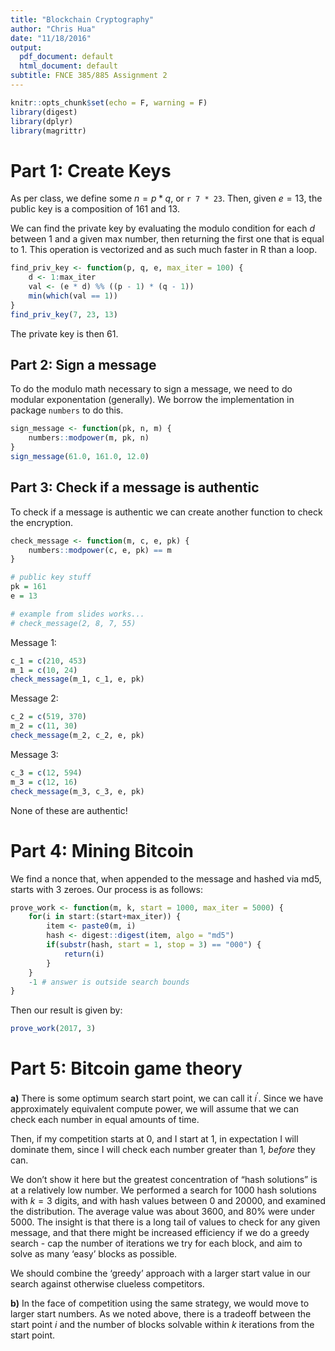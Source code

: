 ```yaml
---
title: "Blockchain Cryptography"
author: "Chris Hua"
date: "11/18/2016"
output:
  pdf_document: default
  html_document: default
subtitle: FNCE 385/885 Assignment 2
---
```


```r
knitr::opts_chunk$set(echo = F, warning = F)
library(digest)
library(dplyr)
library(magrittr)
```

# Part 1: Create Keys

As per class, we define some $n = p*q$, or `r 7 * 23`. Then, given $e=13$, the public key is a composition of 161 and 13. 

We can find the private key by evaluating the modulo condition for each $d$ between 1 and a given max number, then returning the first one that is equal to 1. This operation is vectorized and as such much faster in R than a loop. 

```r
find_priv_key <- function(p, q, e, max_iter = 100) {
    d <- 1:max_iter
    val <- (e * d) %% ((p - 1) * (q - 1))
    min(which(val == 1))
}
find_priv_key(7, 23, 13)
```

The private key is then 61. 

## Part 2: Sign a message

To do the modulo math necessary to sign a message, we need to do modular exponentation (generally). We borrow the implementation in package `numbers` to do this.

```r
sign_message <- function(pk, n, m) {
    numbers::modpower(m, pk, n)
}
sign_message(61.0, 161.0, 12.0)
```

## Part 3: Check if a message is authentic

To check if a message is authentic we can create another function to check the encryption.

```r
check_message <- function(m, c, e, pk) {
    numbers::modpower(c, e, pk) == m
}

# public key stuff
pk = 161
e = 13

# example from slides works...
# check_message(2, 8, 7, 55)
```

Message 1: 

```r
c_1 = c(210, 453)
m_1 = c(10, 24)
check_message(m_1, c_1, e, pk)
```

Message 2:

```r
c_2 = c(519, 370)
m_2 = c(11, 30)
check_message(m_2, c_2, e, pk)
```

Message 3:

```r
c_3 = c(12, 594)
m_3 = c(12, 16)
check_message(m_3, c_3, e, pk)
```

None of these are authentic!

# Part 4: Mining Bitcoin

We find a nonce that, when appended to the message and hashed via md5, starts with 3 zeroes. Our process is as follows:

```r
prove_work <- function(m, k, start = 1000, max_iter = 5000) {
    for(i in start:(start+max_iter)) {
        item <- paste0(m, i)
        hash <- digest::digest(item, algo = "md5")
        if(substr(hash, start = 1, stop = 3) == "000") {
            return(i)
        }
    }
    -1 # answer is outside search bounds
}
```

Then our result is given by:

```r
prove_work(2017, 3)
```

# Part 5: Bitcoin game theory

**a)** There is some optimum search start point, we can call it $i^{\prime}$. Since we have approximately equivalent compute power, we will assume that we can check each number in equal amounts of time.

Then, if my competition starts at 0, and I start at 1, in expectation I will dominate them, since I will check each number greater than 1, *before* they can. 

We don't show it here but the greatest concentration of "hash solutions" is at a relatively low number. We performed a search for 1000 hash solutions with $k=3$ digits, and with hash values between 0 and 20000, and examined the distribution. The average value was about 3600, and 80% were under 5000. The insight is that there is a long tail of values to check for any given message, and that there might be increased efficiency if we do a greedy search - cap the number of iterations we try for each block, and aim to solve as many 'easy' blocks as possible.

We should combine the 'greedy' approach with a larger start value in our search against otherwise clueless competitors.

**b)** In the face of competition using the same strategy, we would move to larger start numbers. As we noted above, there is a tradeoff between the start point $i$ and the number of blocks solvable within $k$ iterations from the start point.


